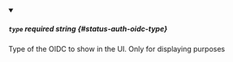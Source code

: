 
<details className="config-field" data-expandable="false" open>
<summary>

##### `type` <span className="config-field-required" data-required="false">required</span> <span className="config-field-type">string</span> <span className="config-field-default"></span> <span className="config-field-enum"></span> {#status-auth-oidc-type}

Type of the OIDC to show in the UI. Only for displaying purposes

</summary>



</details>
